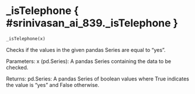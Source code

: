 # _isTelephone { #srinivasan_ai_839._isTelephone }

```python
_isTelephone(x)
```

Checks if the values in the given pandas Series are equal to "yes".

Parameters:
x (pd.Series): A pandas Series containing the data to be checked.

Returns:
pd.Series: A pandas Series of boolean values where True indicates the value is "yes" and False otherwise.